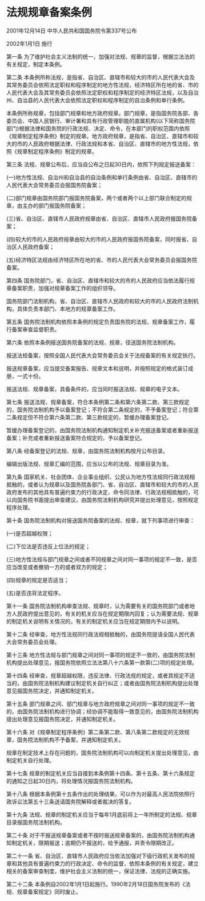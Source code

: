 # 法规规章备案条例

2001年12月14日 中华人民共和国国务院令第337号公布

2002年1月1日 施行

  

第一条 为了维护社会主义法制的统一，加强对法规、规章的监督，根据立法法的有关规定，制定本条例。

第二条 本条例所称法规，是指省、自治区、直辖市和较大的市的人民代表大会及其常务委员会依照法定职权和程序制定的地方性法规，经济特区所在地的省、市的人民代表大会及其常务委员会依照法定职权和程序制定的经济特区法规，以及自治州、自治县的人民代表大会依照法定职权和程序制定的自治条例和单行条例。

本条例所称规章，包括部门规章和地方政府规章。部门规章，是指国务院各部、各委员会、中国人民银行、审计署和具有行政管理职能的直属机构(以下简称国务院部门)根据法律和国务院的行政法规、决定、命令，在本部门的职权范围内依照《规章制定程序条例》制定的规章。地方政府规章，是指省、自治区、直辖市和较大的市的人民政府根据法律、行政法规和本省、自治区、直辖市的地方性法规，依照《规章制定程序条例》制定的规章。

第三条 法规、规章公布后，应当自公布之日起30日内，依照下列规定报送备案：

(一)地方性法规、自治州和自治县的自治条例和单行条例由省、自治区、直辖市的人民代表大会常务委员会报国务院备案；

(二)部门规章由国务院部门报国务院备案，两个或者两个以上部门联合制定的规章，由主办的部门报国务院备案；

(三)省、自治区、直辖市人民政府规章由省、自治区、直辖市人民政府报国务院备案；

(四)较大的市的人民政府规章由较大的市的人民政府报国务院备案，同时报省、自治区人民政府备案；

(五)经济特区法规由经济特区所在地的省、市的人民代表大会常务委员会报国务院备案。

第四条 国务院部门，省、自治区、直辖市和较大的市的人民政府应当依法履行规章备案职责，加强对规章备案工作的组织领导。

国务院部门法制机构，省、自治区、直辖市人民政府和较大的市的人民政府法制机构，具体负责本部门、本地方的规章备案工作。

第五条 国务院法制机构依照本条例的规定负责国务院的法规、规章备案工作，履行备案审查监督职责。

第六条 依照本条例报送国务院备案的法规、规章，径送国务院法制机构。

报送法规备案，按照全国人民代表大会常务委员会关于法规备案的有关规定执行。

报送规章备案，应当提交备案报告、规章文本和说明，并按照规定的格式装订成册，一式十份。

报送法规、规章备案，具备条件的，应当同时报送法规、规章的电子文本。

第七条 报送法规、规章备案，符合本条例第二条和第六条第二款、第三款规定的，国务院法制机构予以备案登记；不符合第二条规定的，不予备案登记；符合第二条规定但不符合第六条第二款、第三款规定的，暂缓办理备案登记。

暂缓办理备案登记的，由国务院法制机构通知制定机关补充报送备案或者重新报送备案；补充或者重新报送备案符合规定的，予以备案登记。

第八条 经备案登记的法规、规章，由国务院法制机构按月公布目录。

编辑出版法规、规章汇编的范围，应当以公布的法规、规章目录为准。

第九条 国家机关、社会团体、企业事业组织、公民认为地方性法规同行政法规相抵触的，或者认为规章以及国务院各部门、省、自治区、直辖市和较大的市的人民政府发布的其他具有普遍约束力的行政决定、命令同法律、行政法规相抵触的，可以向国务院书面提出审查建议，由国务院法制机构研究并提出处理意见，按照规定程序处理。

第十条 国务院法制机构对报送国务院备案的法规、规章，就下列事项进行审查：

(一)是否超越权限；

(二)下位法是否违反上位法的规定；

(三)地方性法规与部门规章之间或者不同规章之间对同一事项的规定不一致，是否应当改变或者撤销一方的或者双方的规定；

(四)规章的规定是否适当；

(五)是否违背法定程序。

第十一条 国务院法制机构审查法规、规章时，认为需要有关的国务院部门或者地方人民政府提出意见的，有关的机关应当在规定期限内回复；认为需要法规、规章的制定机关说明有关情况的，有关的制定机关应当在规定期限内予以说明。

第十二条 经审查，地方性法规同行政法规相抵触的，由国务院提请全国人民代表大会常务委员会处理。

第十三条 地方性法规与部门规章之间对同一事项的规定不一致的，由国务院法制机构提出处理意见，报国务院依照立法法第八十六条第一款第(二)项的规定处理。

第十四条 经审查，规章超越权限，违反法律、行政法规的规定，或者其规定不适当的，由国务院法制机构建议制定机关自行纠正；或者由国务院法制机构提出处理意见报国务院决定，并通知制定机关。

第十五条 部门规章之间、部门规章与地方政府规章之间对同一事项的规定不一致的，由国务院法制机构进行协调；经协调不能取得一致意见的，由国务院法制机构提出处理意见报国务院决定，并通知制定机关。

第十六条 对《规章制定程序条例》第二条第二款、第八条第二款规定的无效规章，国务院法制机构不予备案，并通知制定机关。

规章在制定技术上存在问题的，国务院法制机构可以向制定机关提出处理意见，由制定机关自行处理。

第十七条 规章的制定机关应当自接到本条例第十四条、第十五条、第十六条规定的通知之日起30日内，将处理情况报国务院法制机构。

第十八条 根据本条例第十五条作出的处理结果，可以作为对最高人民法院依照行政诉讼法第五十三条送请国务院解释或者裁决的答复。

第十九条 法规、规章的制定机关应当于每年1月底前将上一年所制定的法规、规章目录报国务院法制机构。

第二十条 对于不报送规章备案或者不按时报送规章备案的，由国务院法制机构通知制定机关，限期报送；逾期仍不报送的，给予通报，并责令限期改正。

第二十一条 省、自治区、直辖市人民政府应当依法加强对下级行政机关发布的规章和其他具有普遍约束力的行政决定、命令的监督，依照本条例的有关规定，建立相关的备案审查制度，维护社会主义法制的统一，保证法律、法规的正确实施。

第二十二条 本条例自2002年1月1日起施行。1990年2月18日国务院发布的《法规、规章备案规定》同时废止。